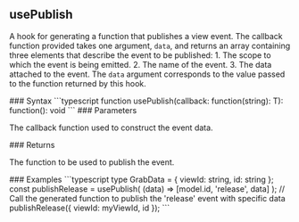 ## usePublish

<a id="usepublish"></a>
<p>A hook for generating a function that publishes a view event. The callback function provided takes one argument, <code>data</code>, and returns an array containing three elements that describe the event to be published: 1. The scope to which the event is being emitted. 2. The name of the event. 3. The data attached to the event. The <code>data</code> argument corresponds to the value passed to the function returned by this hook.</p>
### Syntax
```typescript
function usePublish(callback: function(string): T): function(): void
```
### Parameters
<ParamField>
<ParamField path="callback" type="function(string): T" required={true}>
<p>The callback function used to construct the event data.</p>
</ParamField>
</ParamField>
### Returns
<ResponseField type="function(): void">
<p>The function to be used to publish the event.</p>
</ResponseField>
### Examples
<CodeGroup>
```typescript
type GrabData = { viewId: string, id: string };
const publishRelease = usePublish<GrabData>(
 (data) => [model.id, 'release', data]
);
// Call the generated function to publish the 'release' event with specific data
publishRelease({ viewId: myViewId, id });
```
</CodeGroup>